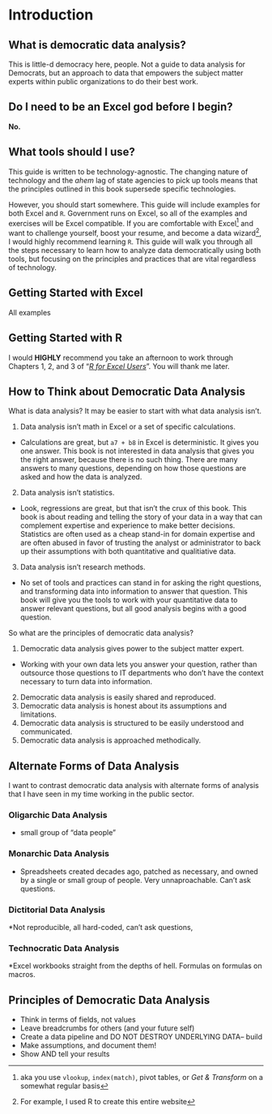 # Introduction {#intro}

## What is democratic data analysis?
This is little-d democracy here, people. Not a guide to data analysis for Democrats, but an approach to data that empowers the subject matter experts within public organizations to do their best work. 


## Do I need to be an Excel god before I begin?
**No.**

## What tools should I use?

This guide is written to be technology-agnostic. The changing nature of technology and the *ahem* lag of state agencies to pick up tools means that the principles outlined in this book supersede specific technologies. 

However, you should start somewhere. This guide will include examples for both Excel and `R`. Government runs on Excel, so all of the examples and exercises will be Excel compatible. If you are comfortable with Excel^[aka you use `vlookup`, `index(match)`, pivot tables, or *Get & Transform* on a somewhat regular basis] and want to challenge yourself, boost your resume, and become a data wizard^[For example, I used R to create this entire website], I would highly recommend learning `R`. This guide will walk you through all the steps necessary to learn how to analyze data democratically using both tools, but focusing on the principles and practices that are vital regardless of technology. 

## Getting Started with Excel
All examples 

## Getting Started with R
I would **HIGHLY** recommend you take an afternoon to work through Chapters 1, 2, and 3 of "[*R for Excel Users*](https://rstudio-conf-2020.github.io/r-for-excel/index.html)". You will thank me later. 


## How to Think about Democratic Data Analysis

What is data analysis? It may be easier to start with what data analysis isn't. 

1. Data analysis isn't math in Excel or a set of specific calculations. 
  + Calculations are great, but `a7 + b8` in Excel is deterministic. It gives you one answer. This book is not interested in data analysis that gives you the right answer, because there is no such thing. There are many answers to many questions, depending on how those questions are asked and how the data is analyzed. 
2. Data analysis isn't statistics. 
 + Look, regressions are great, but that isn't the crux of this book. This book is about reading and telling the story of your data in a way that can complement expertise and experience to make better decisions. Statistics are often used as a cheap stand-in for domain expertise and are often abused in favor of trusting the analyst or administrator to back up their assumptions with both quantitative and qualitiative data. 
3. Data analysis isn't research methods. 
  + No set of tools and practices can stand in for asking the right questions, and transforming data into information to answer that question. This book will give you the tools to work with your quantitative data to answer relevant questions, but all good analysis begins with a good question. 
  
So what are the principles of democratic data analysis?

1. Democratic data analysis gives power to the subject matter expert. 
  + Working with your own data lets you answer your question, rather than outsource those questions to IT departments who don't have the context necessary to turn data into information. 
2. Democratic data analysis is easily shared and reproduced. 
3. Democratic data analysis is honest about its assumptions and limitations. 
4. Democratic data analysis is structured to be easily understood and communicated. 
5. Democratic data analysis is approached methodically. 



## Alternate Forms of Data Analysis

I want to contrast democratic data analysis with alternate forms of analysis that I have seen in my time working in the public sector. 

### Oligarchic Data Analysis
* small group of "data people"

### Monarchic Data Analysis

* Spreadsheets created decades ago, patched as necessary, and owned by a single or small group of people. Very unnaproachable. Can't ask questions. 

### Dictitorial Data Analysis

*Not reproducible, all hard-coded, can't ask questions, 

### Technocratic Data Analysis

*Excel workbooks straight from the depths of hell. Formulas on formulas on macros. 

## Principles of Democratic Data Analysis

* Think in terms of fields, not values
* Leave breadcrumbs for others (and your future self)
* Create a data pipeline and DO NOT DESTROY UNDERLYING DATA-- build
* Make assumptions, and document them!
* Show AND tell your results

